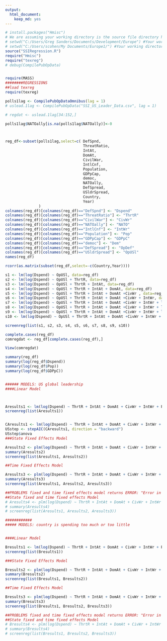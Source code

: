 ```yaml
---
output:
  html_document:
    keep_md: yes
--- 
```


```r

# install.packages("Hmisc")
# We are assuming your working directory is the source file directory https://groups.google.com/forum/?fromgroups=#!topic/knitr/knM0VWoexT0
# setwd("C:/Users/Greg Sanders/Documents/Development/Europe") #Your working directory here!
# setwd("C:/Users/scohen/My Documents/Europe1/") #Your working directory here!
source("SSIRegression.R")
require("Hmisc")
require("texreg")
# debug(CompilePubOpData)


require(MASS)
########REGRESSIONS
##load texreg
require(texreg)

```


```r

polls1lag <- CompilePubOpDataOmnibus(lag = 1)
# uslead.1lag <- CompilePubOpData("SSI_US_Leader_Data.csv", lag = 1)

# regdat <- uslead.1lag[34:152,]

polls1lag$NATOally[is.na(polls1lag$NATOally)]<-0



reg_df<-subset(polls1lag,select=c( DefSpnd,
                                   ThreatRatio,
                                   IntAt,
                                   DomAt,
                                   CivilWar,
                                   IntlCnf,
                                   Population,
                                   GDPpCap,
                                   democ,
                                   NATOally,
                                   DefSpread,
                                   USldrSpread,
                                   Country,
                                   Year)
               )
colnames(reg_df)[colnames(reg_df)=="DefSpnd"] <- "Dspend"
colnames(reg_df)[colnames(reg_df)=="ThreatRatio"] <- "ThrtR"
colnames(reg_df)[colnames(reg_df)=="CivilWar"] <- "CivWr"
colnames(reg_df)[colnames(reg_df)=="NATOally"] <- "NATO"
colnames(reg_df)[colnames(reg_df)=="IntlCnf"] <- "IntWr"
colnames(reg_df)[colnames(reg_df)=="Population"] <- "Pop"
colnames(reg_df)[colnames(reg_df)=="GDPpCap"] <- "GDPpC"
colnames(reg_df)[colnames(reg_df)=="democ"] <- "Dem"
colnames(reg_df)[colnames(reg_df)=="DefSpread"] <- "OpDef"
colnames(reg_df)[colnames(reg_df)=="USldrSpread"] <- "OpUSl"
names(reg_df)
```

```r

rcorr(as.matrix(subset(reg_df,select=-c(Country,Year))))

s1 <- lm(log(Dspend) ~ OpUSl, data=reg_df)
s2 <- lm(log(Dspend) ~ OpUSl + ThrtR, data=reg_df)
s3 <- lm(log(Dspend) ~ OpUSl + ThrtR + IntAt, data=reg_df)
s4 <- lm(log(Dspend) ~ OpUSl + ThrtR + IntAt + DomAt, data=reg_df)
s5 <- lm(log(Dspend) ~ OpUSl + ThrtR + IntAt + DomAt +CivWr , data=reg_df)
s6 <- lm(log(Dspend) ~ OpUSl + ThrtR + IntAt + DomAt +CivWr + IntWr, data=reg_df)
s7 <- lm(log(Dspend) ~ OpUSl + ThrtR + IntAt + DomAt +CivWr + IntWr + log(Pop), data=reg_df)
s8 <- lm(log(Dspend) ~ OpUSl + ThrtR + IntAt + DomAt +CivWr + IntWr + log(Pop) + log(GDPpC), data=reg_df)
s9 <- lm(log(Dspend) ~ OpUSl + ThrtR + IntAt + DomAt +CivWr + IntWr + log(Pop) + log(GDPpC) +Dem , data=reg_df)
s10 <- lm(log(Dspend) ~ OpUSl + ThrtR + IntAt + DomAt +CivWr + IntWr + log(Pop) + log(GDPpC) +Dem +NATO , data=reg_df)

screenreg(list(s1, s2, s3, s4, s5, s6, s7, s8, s9, s10))

complete.cases(reg_df)
comregdat <- reg_df[complete.cases(reg_df),]

View(comregdat)

```

```r




summary(reg_df)
summary(log(reg_df$Dspend))
summary(log(reg_df$Pop))
summary(log(reg_df$GDPpC))


###### MODELS: US global leadership  
####Linear Model



Aresults1 <- lm(log(Dspend) ~ ThrtR + IntAt + DomAt + CivWr + IntWr + Pop + log(GDPpC) + Dem + NATO + OpUSl, data = reg_df)
screenreg(list(Aresults1))


CAresults1 <- lm(log(Dspend) ~ ThrtR + IntAt + DomAt + CivWr + IntWr + Pop + log(GDPpC) + Dem + NATO + OpUSl, data = reg_df[complete.cases(reg_df),])
USstep <- stepAIC(CAresults1, direction = "backward")
USstep$anova
###State Fixed Effects Model

Aresults2 <- plm(log(Dspend) ~ ThrtR + IntAt + DomAt + CivWr + IntWr + Pop + log(GDPpC) + Dem + NATO + OpUSl, data=reg_df, index=c("Country", "Year"), model="within")
summary(Aresults2)
screenreg(list(Aresults1, Aresults2))

##Time Fixed Effects Model

Aresults3 <- plm(log(Dspend) ~ ThrtR + IntAt + DomAt + CivWr + IntWr + Pop + log(GDPpC) + Dem + NATO + OpUSl, data=reg_df, index=c("Country", "Year"), effect="time")
summary(Aresults3)  
screenreg(list(Aresults1, Aresults2, Aresults3))

##PROBLEMS fixed and time fixed effects model returns ERROR: "Error in crossprod(t(X), beta) : non-conformable arguments"
##State fixed and time fixed effects Model
# Aresults4 <- plm(log(Dspend) ~ ThrtR + IntAt + DomAt + CivWr + IntWr + Pop + GDPpC + Dem + NATO + OpUSl, data=reg_df[complete.cases(reg_df),], index=c("Country", "Year"), effect="twoways", model="within")
# summary(Aresults4)
# screenreg(list(Aresults1, Aresults2, Aresults3))


```



```r


############
##### MODELS: country is spending too much or too little 


####Linear Model

Bresults1 <- lm(log(Dspend) ~ ThrtR + IntAt + DomAt + CivWr + IntWr + Pop + log(GDPpC) + Dem + NATO + OpDef, reg_df)
screenreg(list(Bresults1))

###State Fixed Effects Model

Bresults2 <- plm(log(Dspend) ~ ThrtR + IntAt + DomAt + CivWr + IntWr + Pop + log(GDPpC) + Dem + NATO + OpDef, data=reg_df, index=c("Country", "Year"), model="within")
summary(Bresults2)
screenreg(list(Bresults1, Bresults2))

##Time Fixed Effects Model

Bresults3 <- plm(log(Dspend) ~ ThrtR + IntAt + DomAt + CivWr + IntWr + Pop + log(GDPpC) + Dem + NATO + OpDef, data=reg_df, index=c("Country", "Year"), effect="time")
summary(Bresults3)  
screenreg(list(Bresults1, Bresults2, Bresults3))

##PROBLEMS fixed and time fixed effects model returns ERROR: "Error in crossprod(t(X), beta) : non-conformable arguments"
##State fixed and time fixed effects Model
# Bresults4 <- plm(log(Dspend) ~ ThrtR + IntAt + DomAt + CivWr + IntWr + Pop + GDPpC + Dem + NATO + OpDef, data=reg_df[complete.cases(reg_df),], index=c("Country", "Year"), effect="twoways", model="within")
# summary(Bresults4)
# screenreg(list(Bresults1, Bresults2, Bresults3))


```